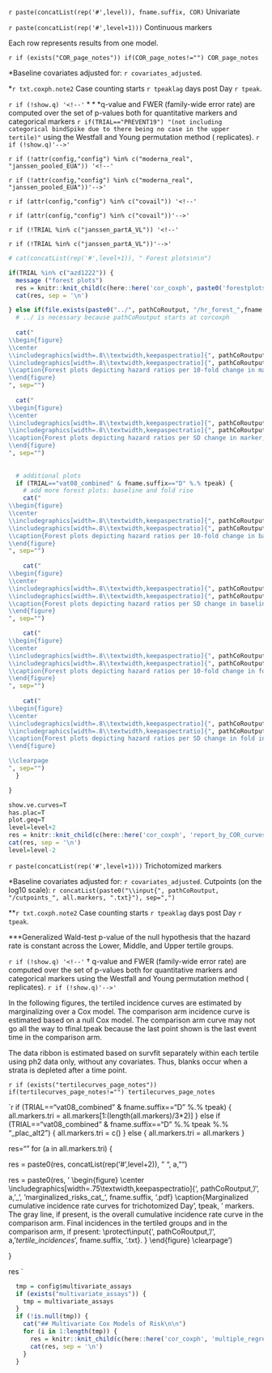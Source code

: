 <!-- There are two subsections, one for continuous markers, including forest plots, and one for trichotomized markers, including tertile incidence plots. -->

`r paste(concatList(rep('#',level)), fname.suffix, COR)`  Univariate


`r paste(concatList(rep('#',level+1)))`  Continuous markers

Each row represents results from one model. 

`r if (exists("COR_page_notes")) if(COR_page_notes!="") COR_page_notes`


<!-- Hazard ratios -->
\setlength{\tabcolsep}{.5ex}
  \input{`r pathCoRoutput`/CoR_univariable_svycoxph_pretty_`r fname.suffix`}
  \input{`r pathCoRoutput`/CoR_univariable_svycoxph_pretty_scaled_`r fname.suffix`}
\vspace{-15pt}

$\ast$Baseline covariates adjusted for: `r covariates_adjusted`.

$\ast$`r txt.coxph.note2` Case counting starts `r tpeaklag` days post Day `r tpeak`.

`r if (!show.q) '<!--'`
$\ast\ast\ast$q-value and FWER (family-wide error rate) are computed over the set of p-values both for quantitative markers and categorical markers `r if(TRIAL=="PREVENT19") "(not including categorical bindSpike due to there being no case in the upper tertile)"` using the Westfall and Young permutation method (\protect\input{`r pathCoRoutput`/permutation_replicates_`r fname.suffix`} replicates).
`r if (!show.q)'-->'`




<!-- Follmann sample size ratio. Only for two TRIALs -->
`r if (!attr(config,"config") %in% c("moderna_real", "janssen_pooled_EUA")) '<!--'`
\begin{table}[H]
\caption{The ratio of sample sizes required to power a future trial for the column marker compared to the row marker (Follmann 2018). Confidence intervals are based on $10^3$ bootstrap replicates. }
\begin{center}
    \input{`r pathCoRoutput`/follmann2018_samplesizeratio}\\
    (lb, ub)\\
    \input{`r pathCoRoutput`/follmann2018_samplesizeratio_lbub}\\
\end{center}
    %\label{tab:follmann2018_samplesizeratio}
\end{table}
\vspace{10pt}
`r if (!attr(config,"config") %in% c("moderna_real", "janssen_pooled_EUA"))'-->'`


<!-- Table 1, commented out for covail -->
`r if (attr(config,"config") %in% c("covail")) '<!--'`
\begin{table}[H]
\caption{Number of cases and non-cases by ph2}
\begin{center}
  \input{`r pathCoRoutput`/tab1_`r fname.suffix`}\\
\end{center}
\end{table}
`r if (attr(config,"config") %in% c("covail"))'-->'`


<!-- additional counts tables if existed -->
`r if (!TRIAL %in% c("janssen_partA_VL")) '<!--'`

\begin{table}[H]
\caption{Number of cases and non-cases by ph2 (with ancestral Abs measured). There are more non-cases in ph2 than the previous table, which is for ph2 subjects with variants Abs measured.}
\begin{center}
  \input{`r pathCoRoutput`/tab1_`r fname.suffix`_ancestral}\\
\end{center}
\end{table}


\begin{table}[H]
\caption{Number of competing cases by ph2}
\begin{center}
  \input{`r pathCoRoutput`/tab1_competing_`r fname.suffix`}\\
\end{center}
\end{table}

`r if (!TRIAL %in% c("janssen_partA_VL"))'-->'`




<!-- Forest plots -->

```r

# cat(concatList(rep('#',level+1)), " Forest plots\n\n")

if(TRIAL %in% c("azd1222")) {
  message ("forest plots")
  res = knitr::knit_child(c(here::here('cor_coxph', paste0('forestplots_', tolower(study_name), '.Rmd'))), quiet = TRUE)
  cat(res, sep = '\n')

} else if(file.exists(paste0("../", pathCoRoutput, "/hr_forest_",fname.suffix,".pdf"))) {
  # ../ is necessary because pathCoRoutput starts at corcoxph
  
  cat("
\\begin{figure}
\\center
\\includegraphics[width=.8\\textwidth,keepaspectratio]{", pathCoRoutput, "/hr_forest_", fname.suffix, ".pdf}
\\includegraphics[width=.8\\textwidth,keepaspectratio]{", pathCoRoutput, "/hr_forest_log_", fname.suffix, ".pdf}
\\caption{Forest plots depicting hazard ratios per 10-fold change in marker, presented on both an antilog scale and a log scale.}
\\end{figure}
", sep="")
  
  cat("
\\begin{figure}
\\center
\\includegraphics[width=.8\\textwidth,keepaspectratio]{", pathCoRoutput, "/hr_forest_scaled_", fname.suffix, ".pdf}
\\includegraphics[width=.8\\textwidth,keepaspectratio]{", pathCoRoutput, "/hr_forest_log_scaled_", fname.suffix, ".pdf}
\\caption{Forest plots depicting hazard ratios per SD change in marker, presented on both an antilog scale and a log scale.}
\\end{figure}
", sep="")
  
  
  # additional plots
  if (TRIAL=="vat08_combined" & fname.suffix=="D" %.% tpeak) {
    # add more forest plots: baseline and fold rise
    cat("
\\begin{figure}
\\center
\\includegraphics[width=.8\\textwidth,keepaspectratio]{", pathCoRoutput, "/hr_forest_", fname.suffix, "2.pdf}
\\includegraphics[width=.8\\textwidth,keepaspectratio]{", pathCoRoutput, "/hr_forest_log_", fname.suffix, "2.pdf}
\\caption{Forest plots depicting hazard ratios per 10-fold change in baseline marker, presented on both an antilog scale and a log scale.}
\\end{figure}
", sep="")
  
    cat("
\\begin{figure}
\\center
\\includegraphics[width=.8\\textwidth,keepaspectratio]{", pathCoRoutput, "/hr_forest_scaled_", fname.suffix, "2.pdf}
\\includegraphics[width=.8\\textwidth,keepaspectratio]{", pathCoRoutput, "/hr_forest_log_scaled_", fname.suffix, "2.pdf}
\\caption{Forest plots depicting hazard ratios per SD change in baseline marker, presented on both an antilog scale and a log scale.}
\\end{figure}
", sep="")

    cat("
\\begin{figure}
\\center
\\includegraphics[width=.8\\textwidth,keepaspectratio]{", pathCoRoutput, "/hr_forest_", fname.suffix, "3.pdf}
\\includegraphics[width=.8\\textwidth,keepaspectratio]{", pathCoRoutput, "/hr_forest_log_", fname.suffix, "3.pdf}
\\caption{Forest plots depicting hazard ratios per 10-fold change in fold increases, presented on both an antilog scale and a log scale.}
\\end{figure}
", sep="")
  
    cat("
\\begin{figure}
\\center
\\includegraphics[width=.8\\textwidth,keepaspectratio]{", pathCoRoutput, "/hr_forest_scaled_", fname.suffix, "3.pdf}
\\includegraphics[width=.8\\textwidth,keepaspectratio]{", pathCoRoutput, "/hr_forest_log_scaled_", fname.suffix, "3.pdf}
\\caption{Forest plots depicting hazard ratios per SD change in fold increases, presented on both an antilog scale and a log scale.}
\\end{figure}

\\clearpage
", sep="")    
  }

}
```


\clearpage


```r
show.ve.curves=T
has.plac=T
plot.geq=T
level=level+2
res = knitr::knit_child(c(here::here('cor_coxph', 'report_by_COR_curves.Rmd')), quiet = TRUE)
cat(res, sep = '\n')
level=level-2
```


`r paste(concatList(rep('#',level+1)))`  Trichotomized markers


\scriptsize
\input{`r paste0(pathCoRoutput, "/CoR_univariable_svycoxph_cat_pretty_", fname.suffix)`}
\normalsize
\vspace{-15pt}
$\ast$Baseline covariates adjusted for: `r covariates_adjusted`. Cutpoints (on the log10 scale): `r concatList(paste0("\\input{", pathCoRoutput, "/cutpoints_", all.markers, ".txt}"), sep=",")`

$\ast\ast$`r txt.coxph.note2` Case counting starts `r tpeaklag` days post Day `r tpeak`.

$\ast\ast$$\ast$Generalized Wald-test p-value of the null hypothesis that the hazard rate is constant across the Lower, Middle, and Upper tertile groups.

`r if (!show.q) '<!--'`
$\dagger$ q-value and FWER (family-wide error rate) are computed over the set of p-values both for quantitative markers and categorical markers using the Westfall and Young permutation method (\protect\input{`r pathCoRoutput`/permutation_replicates_`r fname.suffix`} replicates).
`r if (!show.q)'-->'`


<!-- `r paste(concatList(rep('#',level+2)))` Tertiles cumulative incidence plots -->
\vspace{100pt}


In the following figures, the tertiled incidence curves are estimated by marginalizing over a Cox model. The comparison arm incidence curve is estimated based on a null Cox model. The comparison arm curve may not go all the way to tfinal.tpeak because the last point shown is the last event time in the comparison arm.


The data ribbon is estimated based on survfit separately within each tertile using ph2 data only, without any covariates. Thus, blanks occur when a strata is depleted after a time point.


`r if (exists("tertilecurves_page_notes")) if(tertilecurves_page_notes!="") tertilecurves_page_notes`

\clearpage

<!-- markers may be a subset of all.markers, depending on fname.suffix -->
`r 
if (TRIAL=="vat08_combined" & fname.suffix=="D" %.% tpeak) {
  all.markers.tri = all.markers[1:(length(all.markers)/3*2)]
} else if (TRIAL=="vat08_combined" & fname.suffix=="D" %.% tpeak %.% "_plac_alt2") {
  all.markers.tri = c()
} else {
  all.markers.tri = all.markers
}

res=""
for (a in all.markers.tri) {

  res = paste0(res, concatList(rep('#',level+2)), " ", a, "\n\n")

  res = paste0(res, '
\\begin{figure}
\\center
\\includegraphics[width=.75\\textwidth,keepaspectratio]{', pathCoRoutput, '/', a, '_', 'marginalized_risks_cat_',  fname.suffix, '.pdf} 
\\caption{Marginalized cumulative incidence rate curves for trichotomized Day ', tpeak, ' markers. The gray line, if present, is the overall cumulative incidence rate curve in the comparison arm. Final incidences in the tertiled groups and in the comparison arm, if present: \\protect\\input{',  pathCoRoutput, '/', a, '_tertile_incidences_',  fname.suffix, '.txt}. }
\\end{figure}
\\clearpage
')

}

res 
`



<!-- multiple_regression -->

```r

  tmp = config$multivariate_assays
  if (exists("multivariate_assays")) {
    tmp = multivariate_assays
  } 
  if (!is.null(tmp)) {
    cat("## Multivariate Cox Models of Risk\n\n")
    for (i in 1:length(tmp)) {
      res = knitr::knit_child(c(here::here('cor_coxph', 'multiple_regression.Rmd')), quiet = TRUE)
      cat(res, sep = '\n')
    }
  }

```






<!-- ## Additional content -->

<!-- \setlength{\tabcolsep}{.5ex} -->

<!-- \begin{longtable}{lcccccc} -->
<!-- \caption{Analysis of Day `r tpeak` markers (upper vs. lower tertile) as a CoR and a controlled risk CoP.}\\ -->
<!-- \hline -->
<!--   \multicolumn{1}{c}{} & \multicolumn{2}{c}{marginalized risk} & \multicolumn{2}{c}{controlled risk}     &  \multicolumn{1}{c}{}  & \multicolumn{1}{c}{} \\ -->
<!--   \multicolumn{1}{c}{} & \multicolumn{2}{c}{ratio $RR_M(0,1)$} & \multicolumn{2}{c}{ratio $RR_C(0,1)^1$} &  \multicolumn{2}{c}{e(0,1)$^2$} \\ -->
<!--   \multicolumn{1}{c}{} & Point Est. & 95\% CI                  & Point Est. & 95\% CI                    &   Point Est.  & 95\% CI UL \\ -->
<!-- \hline -->

<!--   \input{`r pathCoRoutput`/marginalized_risks_cat_`r fname.suffix`}\\ -->
<!--   \hline -->
<!-- \end{longtable} -->


<!-- $^1$Conservative (upper bound) estimate assuming unmeasured confounding at level $RR_{UD}(0,1)=RR_{EU}(0,1) = 2$ and thus $B(0,1)=4/3$.  -->

<!-- $^2$E-values are computed for upper tertile ($s=1$) vs. lower tertile ($s=0$) biomarker subgroups after controlling for `r covariates_adjusted`; UL = upper limit. -->




<!-- ```{r, echo=FALSE, results='asis'} -->
<!--   if (!is.null(config$additional_models)) { -->
<!--   cat("## Additional posthoc Cox Models of Risk") -->
<!--     for (i in 1:length(config$additional_models)) { -->
<!--       res = knitr::knit_child(c(here::here('cor_coxph', 'additional_model.Rmd')), quiet = TRUE) -->
<!--       cat(res, sep = '\n') -->
<!--     } -->
<!--   } -->
<!-- ``` -->


<!-- `r if (is.null(config$interaction)) '<!--'` -->
<!-- ## Interaction Cox Models of Risk -->

<!-- \begin{table}[H] -->
<!-- \centering -->
<!-- \input{`r pathCoRoutput`/CoR_itxn_multitesting} -->
<!-- \caption{ Inference for Day `r tpeak` antibody marker covariate-adjusted correlates of risk by Day \protect\input{`r pathCoRoutput`/timepoints_cum_risk_`r fname.suffix`} in the vaccine arm. Interaction P values. } -->
<!-- \end{table} -->

<!-- \clearpage -->
<!-- `r if (is.null(config$interaction)) '  <!--'` -->


<!-- ```{r, echo=FALSE, results='asis'} -->
<!-- if (!is.null(config$interaction)) { -->
<!--   for (ab in config$interaction) { -->
<!--       tmp=trim(strsplit(ab, " *\\* *")[[1]]) -->
<!--       a=tmp[1] -->
<!--       b=tmp[2] -->
<!--       res = knitr::knit_child(c(here::here('cor_coxph', 'itxn_by_assays.Rmd')), quiet = TRUE) -->
<!--       cat(res, sep = '\n') -->
<!--   } -->
<!-- } -->
<!-- ``` -->
